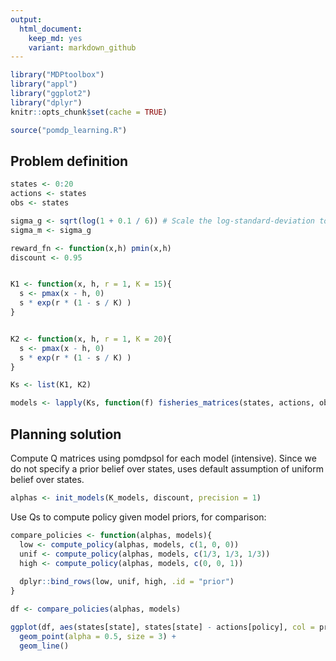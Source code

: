 ```yaml
---
output:
  html_document: 
    keep_md: yes
    variant: markdown_github
---  
```




```r
library("MDPtoolbox")
library("appl")
library("ggplot2")
library("dplyr")
knitr::opts_chunk$set(cache = TRUE)
```

```r
source("pomdp_learning.R")
```


## Problem definition

```r
states <- 0:20
actions <- states
obs <- states

sigma_g <- sqrt(log(1 + 0.1 / 6)) # Scale the log-standard-deviation to result in similar variance to a uniform distribution of width 0.5
sigma_m <- sigma_g

reward_fn <- function(x,h) pmin(x,h)
discount <- 0.95


K1 <- function(x, h, r = 1, K = 15){
  s <- pmax(x - h, 0)
  s * exp(r * (1 - s / K) )
}


K2 <- function(x, h, r = 1, K = 20){
  s <- pmax(x - h, 0)
  s * exp(r * (1 - s / K) )
}

Ks <- list(K1, K2)


```


```r
models <- lapply(Ks, function(f) fisheries_matrices(states, actions, obs, reward_fn, f, sigma_g, sigma_m))
```


## Planning solution

Compute Q matrices using pomdpsol for each model (intensive).  Since we do not specify a prior belief over states, uses default assumption of uniform belief over states.

```r
alphas <- init_models(K_models, discount, precision = 1)
```


Use Qs to compute policy given model priors, for comparison:

```r
compare_policies <- function(alphas, models){
  low <- compute_policy(alphas, models, c(1, 0, 0))
  unif <- compute_policy(alphas, models, c(1/3, 1/3, 1/3))
  high <- compute_policy(alphas, models, c(0, 0, 1))
  
  dplyr::bind_rows(low, unif, high, .id = "prior")
}

```


```r
df <- compare_policies(alphas, models)

ggplot(df, aes(states[state], states[state] - actions[policy], col = prior, pch = prior)) + 
  geom_point(alpha = 0.5, size = 3) + 
  geom_line()
```

